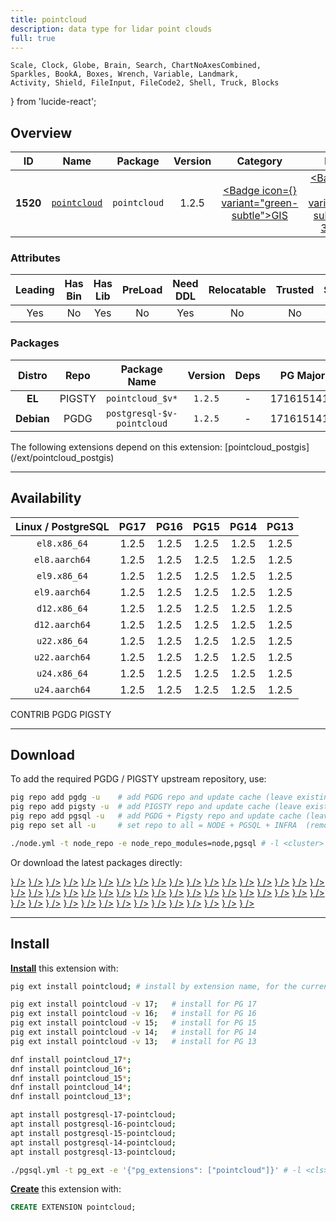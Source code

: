 ```yaml
---
title: pointcloud
description: data type for lidar point clouds
full: true
---
```


    Scale, Clock, Globe, Brain, Search, ChartNoAxesCombined,
    Sparkles, BookA, Boxes, Wrench, Variable, Landmark,
    Activity, Shield, FileInput, FileCode2, Shell, Truck, Blocks
} from 'lucide-react';

## Overview

| <TooltipIconButton tooltip="Extension unique identifier" side="top">ID</TooltipIconButton> | <TooltipIconButton tooltip="Extension name" side="top">Name</TooltipIconButton> | <TooltipIconButton tooltip="Package name for installation" side="top">Package</TooltipIconButton> | <TooltipIconButton tooltip="Latest available extension version" side="top">Version</TooltipIconButton> | <TooltipIconButton tooltip="Extension category" side="top">Category</TooltipIconButton> | <TooltipIconButton tooltip="Open source license" side="top">License</TooltipIconButton> | <TooltipIconButton tooltip="Programming language" side="top">Lang</TooltipIconButton> |
|:--------:|:--------:|:----------:|:--------------:|:---------------------------------------:|:------------------------------------------------------:|:----:|
| **1520** | [`pointcloud`](https://github.com/pgpointcloud/pointcloud) | `pointcloud` | 1.2.5 | <a href="/ext/gis" className="no-underline"><Badge icon={<Globe />} variant="green-subtle">GIS</Badge></a> | <a href="/ext/list/license#bsd-3-clause" className="no-underline"><Badge icon={<Scale />} variant="blue-subtle">BSD 3-Clause</Badge></a> | <a href="/ext/list/lang#c"><Badge icon={<FileCode2 />} variant="blue-subtle">C</Badge></a> |

### Attributes

| <TooltipIconButton tooltip="The Primary Leading extension in the Package" side="top">Leading</TooltipIconButton> | <TooltipIconButton tooltip="Contains binary utils" side="top">Has Bin</TooltipIconButton> | <TooltipIconButton tooltip="Contains .so shared library files" side="top">Has Lib</TooltipIconButton> | <TooltipIconButton tooltip="Requires preloading via shared_preload_libraries" side="top">PreLoad</TooltipIconButton> | <TooltipIconButton tooltip="Requires CREATE EXTENSION DDL command" side="top">Need DDL</TooltipIconButton> | <TooltipIconButton tooltip="Can be installed in any schema" side="top">Relocatable</TooltipIconButton> | <TooltipIconButton tooltip="Can be created by non-superuser" side="top">Trusted</TooltipIconButton> | <TooltipIconButton tooltip="Schemas used by this extension" side="top">Schemas</TooltipIconButton> |
|:-------:|:-------:|:-------:|:-------:|:--------:|:-----------:|:-------:|:-------:|
| Yes | No | Yes | No | Yes | No | No | - |

### Packages

| <TooltipIconButton tooltip="Linux distribution family, EL or Debian" side="top">Distro</TooltipIconButton> | <TooltipIconButton tooltip="Package repository" side="top">Repo</TooltipIconButton> | <TooltipIconButton tooltip="The RPM/DEB Package Name Pattern (replace $v with real pg major)" side="top">Package Name</TooltipIconButton> | <TooltipIconButton tooltip="Latest package version" side="top">Version</TooltipIconButton> | <TooltipIconButton tooltip="RPM/DEB Package dependencies" side="top">Deps</TooltipIconButton> | <TooltipIconButton tooltip="Available in these PostgreSQL Major Versions" side="top">PG Major</TooltipIconButton> |
|:----------:|:--------:|:------------------------:|:-----------:|:------------:|:------------------:|
|   **EL**   | <Badge variant="amber-subtle"><span className="font-bold">PIGSTY</span></Badge> | `pointcloud_$v*` | `1.2.5` | - | <Badge variant="green-subtle">17</Badge><Badge variant="green-subtle">16</Badge><Badge variant="green-subtle">15</Badge><Badge variant="green-subtle">14</Badge><Badge variant="green-subtle">13</Badge> |
| **Debian** | <Badge variant="blue-subtle"><span className="font-bold">PGDG</span></Badge> | `postgresql-$v-pointcloud` | `1.2.5` | - | <Badge variant="green-subtle">17</Badge><Badge variant="green-subtle">16</Badge><Badge variant="green-subtle">15</Badge><Badge variant="green-subtle">14</Badge><Badge variant="green-subtle">13</Badge> |


<Callout title="Dependent Extensions" type="info">
    The following extensions depend on this extension: [pointcloud_postgis](/ext/pointcloud_postgis)
</Callout>


------

## Availability

| <TooltipIconButton tooltip="Linux Distro Arch / PostgreSQL Major Version" side="top">Linux / PostgreSQL </TooltipIconButton> | **PG17** | **PG16** | **PG15** | **PG14** | **PG13** |
|:-----:|:-----:|:-----:|:-----:|:-----:|:-----:|
| `el8.x86_64` | <Badge variant="blue-subtle">1.2.5</Badge> | <Badge variant="blue-subtle">1.2.5</Badge> | <Badge variant="blue-subtle">1.2.5</Badge> | <Badge variant="blue-subtle">1.2.5</Badge> | <Badge variant="blue-subtle">1.2.5</Badge> |
| `el8.aarch64` | <Badge variant="blue-subtle">1.2.5</Badge> | <Badge variant="blue-subtle">1.2.5</Badge> | <Badge variant="blue-subtle">1.2.5</Badge> | <Badge variant="blue-subtle">1.2.5</Badge> | <Badge variant="blue-subtle">1.2.5</Badge> |
| `el9.x86_64` | <Badge variant="blue-subtle">1.2.5</Badge> | <Badge variant="blue-subtle">1.2.5</Badge> | <Badge variant="blue-subtle">1.2.5</Badge> | <Badge variant="blue-subtle">1.2.5</Badge> | <Badge variant="blue-subtle">1.2.5</Badge> |
| `el9.aarch64` | <Badge variant="blue-subtle">1.2.5</Badge> | <Badge variant="blue-subtle">1.2.5</Badge> | <Badge variant="blue-subtle">1.2.5</Badge> | <Badge variant="blue-subtle">1.2.5</Badge> | <Badge variant="blue-subtle">1.2.5</Badge> |
| `d12.x86_64` | <Badge variant="blue-subtle">1.2.5</Badge> | <Badge variant="blue-subtle">1.2.5</Badge> | <Badge variant="blue-subtle">1.2.5</Badge> | <Badge variant="blue-subtle">1.2.5</Badge> | <Badge variant="blue-subtle">1.2.5</Badge> |
| `d12.aarch64` | <Badge variant="blue-subtle">1.2.5</Badge> | <Badge variant="blue-subtle">1.2.5</Badge> | <Badge variant="blue-subtle">1.2.5</Badge> | <Badge variant="blue-subtle">1.2.5</Badge> | <Badge variant="blue-subtle">1.2.5</Badge> |
| `u22.x86_64` | <Badge variant="blue-subtle">1.2.5</Badge> | <Badge variant="blue-subtle">1.2.5</Badge> | <Badge variant="blue-subtle">1.2.5</Badge> | <Badge variant="blue-subtle">1.2.5</Badge> | <Badge variant="blue-subtle">1.2.5</Badge> |
| `u22.aarch64` | <Badge variant="blue-subtle">1.2.5</Badge> | <Badge variant="blue-subtle">1.2.5</Badge> | <Badge variant="blue-subtle">1.2.5</Badge> | <Badge variant="blue-subtle">1.2.5</Badge> | <Badge variant="blue-subtle">1.2.5</Badge> |
| `u24.x86_64` | <Badge variant="blue-subtle">1.2.5</Badge> | <Badge variant="blue-subtle">1.2.5</Badge> | <Badge variant="blue-subtle">1.2.5</Badge> | <Badge variant="blue-subtle">1.2.5</Badge> | <Badge variant="blue-subtle">1.2.5</Badge> |
| `u24.aarch64` | <Badge variant="blue-subtle">1.2.5</Badge> | <Badge variant="blue-subtle">1.2.5</Badge> | <Badge variant="blue-subtle">1.2.5</Badge> | <Badge variant="blue-subtle">1.2.5</Badge> | <Badge variant="blue-subtle">1.2.5</Badge> |

<Badge variant="green-subtle"><span className="font-black">CONTRIB</span></Badge> <Badge variant="blue-subtle"><span className="font-black">PGDG</span></Badge> <Badge variant="amber-subtle"><span className="font-black">PIGSTY</span></Badge>

------

## Download

To add the required PGDG / PIGSTY upstream repository, use:

```bash tab="pig"
pig repo add pgdg -u    # add PGDG repo and update cache (leave existing repos)
pig repo add pigsty -u  # add PIGSTY repo and update cache (leave existing repos)
pig repo add pgsql -u   # add PGDG + Pigsty repo and update cache (leave existing repos)
pig repo set all -u     # set repo to all = NODE + PGSQL + INFRA  (remove existing repos)
```
```bash tab="pigsty"
./node.yml -t node_repo -e node_repo_modules=node,pgsql # -l <cluster>
```

Or download the latest packages directly:

<Files>
    <Folder name="el8.x86_64">
        <a href="https://download.postgresql.org/pub/repos/yum/17/redhat/rhel-8-x86_64/pointcloud_17-1.2.5-2PGDG.rhel8.x86_64.rpm"><File name="pointcloud_17-1.2.5-2PGDG.rhel8.x86_64.rpm" icon={<Package className="text-emerald-500" />} /></a>
        <a href="https://download.postgresql.org/pub/repos/yum/16/redhat/rhel-8-x86_64/pointcloud_16-1.2.5-1PGDG.rhel8.x86_64.rpm"><File name="pointcloud_16-1.2.5-1PGDG.rhel8.x86_64.rpm" icon={<Package className="text-emerald-500" />} /></a>
        <a href="https://download.postgresql.org/pub/repos/yum/15/redhat/rhel-8-x86_64/pointcloud_15-1.2.5-1PGDG.rhel8.x86_64.rpm"><File name="pointcloud_15-1.2.5-1PGDG.rhel8.x86_64.rpm" icon={<Package className="text-emerald-500" />} /></a>
        <a href="https://download.postgresql.org/pub/repos/yum/14/redhat/rhel-8-x86_64/pointcloud_14-1.2.5-1PGDG.rhel8.x86_64.rpm"><File name="pointcloud_14-1.2.5-1PGDG.rhel8.x86_64.rpm" icon={<Package className="text-emerald-500" />} /></a>
        <a href="https://download.postgresql.org/pub/repos/yum/13/redhat/rhel-8-x86_64/pointcloud_13-1.2.5-1PGDG.rhel8.x86_64.rpm"><File name="pointcloud_13-1.2.5-1PGDG.rhel8.x86_64.rpm" icon={<Package className="text-emerald-500" />} /></a>
    </Folder>
    <Folder name="el8.aarch64">
        <a href="https://download.postgresql.org/pub/repos/yum/17/redhat/rhel-8-aarch64/pointcloud_17-1.2.5-2PGDG.rhel8.aarch64.rpm"><File name="pointcloud_17-1.2.5-2PGDG.rhel8.aarch64.rpm" icon={<Package className="text-orange-500" />} /></a>
        <a href="https://download.postgresql.org/pub/repos/yum/16/redhat/rhel-8-aarch64/pointcloud_16-1.2.5-1PGDG.rhel8.aarch64.rpm"><File name="pointcloud_16-1.2.5-1PGDG.rhel8.aarch64.rpm" icon={<Package className="text-orange-500" />} /></a>
        <a href="https://download.postgresql.org/pub/repos/yum/15/redhat/rhel-8-aarch64/pointcloud_15-1.2.5-1PGDG.rhel8.aarch64.rpm"><File name="pointcloud_15-1.2.5-1PGDG.rhel8.aarch64.rpm" icon={<Package className="text-orange-500" />} /></a>
        <a href="https://download.postgresql.org/pub/repos/yum/14/redhat/rhel-8-aarch64/pointcloud_14-1.2.5-1PGDG.rhel8.aarch64.rpm"><File name="pointcloud_14-1.2.5-1PGDG.rhel8.aarch64.rpm" icon={<Package className="text-orange-500" />} /></a>
        <a href="https://download.postgresql.org/pub/repos/yum/13/redhat/rhel-8-aarch64/pointcloud_13-1.2.5-1PGDG.rhel8.aarch64.rpm"><File name="pointcloud_13-1.2.5-1PGDG.rhel8.aarch64.rpm" icon={<Package className="text-orange-500" />} /></a>
    </Folder>
    <Folder name="el9.x86_64">
        <a href="https://download.postgresql.org/pub/repos/yum/17/redhat/rhel-9-x86_64/pointcloud_17-1.2.5-2PGDG.rhel9.x86_64.rpm"><File name="pointcloud_17-1.2.5-2PGDG.rhel9.x86_64.rpm" icon={<Package className="text-emerald-500" />} /></a>
        <a href="https://download.postgresql.org/pub/repos/yum/16/redhat/rhel-9-x86_64/pointcloud_16-1.2.5-1PGDG.rhel9.x86_64.rpm"><File name="pointcloud_16-1.2.5-1PGDG.rhel9.x86_64.rpm" icon={<Package className="text-emerald-500" />} /></a>
        <a href="https://download.postgresql.org/pub/repos/yum/15/redhat/rhel-9-x86_64/pointcloud_15-1.2.5-1PGDG.rhel9.x86_64.rpm"><File name="pointcloud_15-1.2.5-1PGDG.rhel9.x86_64.rpm" icon={<Package className="text-emerald-500" />} /></a>
        <a href="https://download.postgresql.org/pub/repos/yum/14/redhat/rhel-9-x86_64/pointcloud_14-1.2.5-1PGDG.rhel9.x86_64.rpm"><File name="pointcloud_14-1.2.5-1PGDG.rhel9.x86_64.rpm" icon={<Package className="text-emerald-500" />} /></a>
        <a href="https://download.postgresql.org/pub/repos/yum/13/redhat/rhel-9-x86_64/pointcloud_13-1.2.5-1PGDG.rhel9.x86_64.rpm"><File name="pointcloud_13-1.2.5-1PGDG.rhel9.x86_64.rpm" icon={<Package className="text-emerald-500" />} /></a>
    </Folder>
    <Folder name="el9.aarch64">
        <a href="https://download.postgresql.org/pub/repos/yum/17/redhat/rhel-9-aarch64/pointcloud_17-1.2.5-2PGDG.rhel9.aarch64.rpm"><File name="pointcloud_17-1.2.5-2PGDG.rhel9.aarch64.rpm" icon={<Package className="text-orange-500" />} /></a>
        <a href="https://download.postgresql.org/pub/repos/yum/16/redhat/rhel-9-aarch64/pointcloud_16-1.2.5-1PGDG.rhel9.aarch64.rpm"><File name="pointcloud_16-1.2.5-1PGDG.rhel9.aarch64.rpm" icon={<Package className="text-orange-500" />} /></a>
        <a href="https://download.postgresql.org/pub/repos/yum/15/redhat/rhel-9-aarch64/pointcloud_15-1.2.5-1PGDG.rhel9.aarch64.rpm"><File name="pointcloud_15-1.2.5-1PGDG.rhel9.aarch64.rpm" icon={<Package className="text-orange-500" />} /></a>
        <a href="https://download.postgresql.org/pub/repos/yum/14/redhat/rhel-9-aarch64/pointcloud_14-1.2.5-1PGDG.rhel9.aarch64.rpm"><File name="pointcloud_14-1.2.5-1PGDG.rhel9.aarch64.rpm" icon={<Package className="text-orange-500" />} /></a>
        <a href="https://download.postgresql.org/pub/repos/yum/13/redhat/rhel-9-aarch64/pointcloud_13-1.2.5-1PGDG.rhel9.aarch64.rpm"><File name="pointcloud_13-1.2.5-1PGDG.rhel9.aarch64.rpm" icon={<Package className="text-orange-500" />} /></a>
    </Folder>
    <Folder name="d12.x86_64">
        <a href="https://apt.postgresql.org/pub/repos/apt/pool/main/p/pgpointcloud/postgresql-17-pointcloud_1.2.5-2.pgdg120+1_arm64.deb"><File name="postgresql-17-pointcloud_1.2.5-2.pgdg120+1_arm64.deb" icon={<Box className="text-emerald-500" />} /></a>
        <a href="https://apt.postgresql.org/pub/repos/apt/pool/main/p/pgpointcloud/postgresql-16-pointcloud_1.2.5-2.pgdg120+1_arm64.deb"><File name="postgresql-16-pointcloud_1.2.5-2.pgdg120+1_arm64.deb" icon={<Box className="text-emerald-500" />} /></a>
        <a href="https://apt.postgresql.org/pub/repos/apt/pool/main/p/pgpointcloud/postgresql-15-pointcloud_1.2.5-2.pgdg120+1_arm64.deb"><File name="postgresql-15-pointcloud_1.2.5-2.pgdg120+1_arm64.deb" icon={<Box className="text-emerald-500" />} /></a>
        <a href="https://apt.postgresql.org/pub/repos/apt/pool/main/p/pgpointcloud/postgresql-14-pointcloud_1.2.5-2.pgdg120+1_arm64.deb"><File name="postgresql-14-pointcloud_1.2.5-2.pgdg120+1_arm64.deb" icon={<Box className="text-emerald-500" />} /></a>
        <a href="https://apt.postgresql.org/pub/repos/apt/pool/main/p/pgpointcloud/postgresql-13-pointcloud_1.2.5-2.pgdg120+1_arm64.deb"><File name="postgresql-13-pointcloud_1.2.5-2.pgdg120+1_arm64.deb" icon={<Box className="text-emerald-500" />} /></a>
    </Folder>
    <Folder name="d12.aarch64">
        <a href="https://apt.postgresql.org/pub/repos/apt/pool/main/p/pgpointcloud/postgresql-17-pointcloud_1.2.5-2.pgdg120+1_amd64.deb"><File name="postgresql-17-pointcloud_1.2.5-2.pgdg120+1_amd64.deb" icon={<Box className="text-orange-500" />} /></a>
        <a href="https://apt.postgresql.org/pub/repos/apt/pool/main/p/pgpointcloud/postgresql-16-pointcloud_1.2.5-2.pgdg120+1_amd64.deb"><File name="postgresql-16-pointcloud_1.2.5-2.pgdg120+1_amd64.deb" icon={<Box className="text-orange-500" />} /></a>
        <a href="https://apt.postgresql.org/pub/repos/apt/pool/main/p/pgpointcloud/postgresql-15-pointcloud_1.2.5-2.pgdg120+1_amd64.deb"><File name="postgresql-15-pointcloud_1.2.5-2.pgdg120+1_amd64.deb" icon={<Box className="text-orange-500" />} /></a>
        <a href="https://apt.postgresql.org/pub/repos/apt/pool/main/p/pgpointcloud/postgresql-14-pointcloud_1.2.5-2.pgdg120+1_amd64.deb"><File name="postgresql-14-pointcloud_1.2.5-2.pgdg120+1_amd64.deb" icon={<Box className="text-orange-500" />} /></a>
        <a href="https://apt.postgresql.org/pub/repos/apt/pool/main/p/pgpointcloud/postgresql-13-pointcloud_1.2.5-2.pgdg120+1_amd64.deb"><File name="postgresql-13-pointcloud_1.2.5-2.pgdg120+1_amd64.deb" icon={<Box className="text-orange-500" />} /></a>
    </Folder>
    <Folder name="u22.x86_64">
        <a href="https://apt.postgresql.org/pub/repos/apt/pool/main/p/pgpointcloud/postgresql-17-pointcloud_1.2.5-2.pgdg22.04+1_amd64.deb"><File name="postgresql-17-pointcloud_1.2.5-2.pgdg22.04+1_amd64.deb" icon={<Box className="text-emerald-500" />} /></a>
        <a href="https://apt.postgresql.org/pub/repos/apt/pool/main/p/pgpointcloud/postgresql-16-pointcloud_1.2.5-2.pgdg22.04+1_amd64.deb"><File name="postgresql-16-pointcloud_1.2.5-2.pgdg22.04+1_amd64.deb" icon={<Box className="text-emerald-500" />} /></a>
        <a href="https://apt.postgresql.org/pub/repos/apt/pool/main/p/pgpointcloud/postgresql-15-pointcloud_1.2.5-2.pgdg22.04+1_amd64.deb"><File name="postgresql-15-pointcloud_1.2.5-2.pgdg22.04+1_amd64.deb" icon={<Box className="text-emerald-500" />} /></a>
        <a href="https://apt.postgresql.org/pub/repos/apt/pool/main/p/pgpointcloud/postgresql-14-pointcloud_1.2.5-2.pgdg22.04+1_amd64.deb"><File name="postgresql-14-pointcloud_1.2.5-2.pgdg22.04+1_amd64.deb" icon={<Box className="text-emerald-500" />} /></a>
        <a href="https://apt.postgresql.org/pub/repos/apt/pool/main/p/pgpointcloud/postgresql-13-pointcloud_1.2.5-2.pgdg22.04+1_amd64.deb"><File name="postgresql-13-pointcloud_1.2.5-2.pgdg22.04+1_amd64.deb" icon={<Box className="text-emerald-500" />} /></a>
    </Folder>
    <Folder name="u22.aarch64">
        <a href="https://apt.postgresql.org/pub/repos/apt/pool/main/p/pgpointcloud/postgresql-17-pointcloud_1.2.5-2.pgdg22.04+1_arm64.deb"><File name="postgresql-17-pointcloud_1.2.5-2.pgdg22.04+1_arm64.deb" icon={<Box className="text-orange-500" />} /></a>
        <a href="https://apt.postgresql.org/pub/repos/apt/pool/main/p/pgpointcloud/postgresql-16-pointcloud_1.2.5-2.pgdg22.04+1_arm64.deb"><File name="postgresql-16-pointcloud_1.2.5-2.pgdg22.04+1_arm64.deb" icon={<Box className="text-orange-500" />} /></a>
        <a href="https://apt.postgresql.org/pub/repos/apt/pool/main/p/pgpointcloud/postgresql-15-pointcloud_1.2.5-2.pgdg22.04+1_arm64.deb"><File name="postgresql-15-pointcloud_1.2.5-2.pgdg22.04+1_arm64.deb" icon={<Box className="text-orange-500" />} /></a>
        <a href="https://apt.postgresql.org/pub/repos/apt/pool/main/p/pgpointcloud/postgresql-14-pointcloud_1.2.5-2.pgdg22.04+1_arm64.deb"><File name="postgresql-14-pointcloud_1.2.5-2.pgdg22.04+1_arm64.deb" icon={<Box className="text-orange-500" />} /></a>
        <a href="https://apt.postgresql.org/pub/repos/apt/pool/main/p/pgpointcloud/postgresql-13-pointcloud_1.2.5-2.pgdg22.04+1_arm64.deb"><File name="postgresql-13-pointcloud_1.2.5-2.pgdg22.04+1_arm64.deb" icon={<Box className="text-orange-500" />} /></a>
    </Folder>
    <Folder name="u24.x86_64">
        <a href="https://apt.postgresql.org/pub/repos/apt/pool/main/p/pgpointcloud/postgresql-17-pointcloud_1.2.5-2.pgdg24.04+1_amd64.deb"><File name="postgresql-17-pointcloud_1.2.5-2.pgdg24.04+1_amd64.deb" icon={<Box className="text-emerald-500" />} /></a>
        <a href="https://apt.postgresql.org/pub/repos/apt/pool/main/p/pgpointcloud/postgresql-16-pointcloud_1.2.5-2.pgdg24.04+1_amd64.deb"><File name="postgresql-16-pointcloud_1.2.5-2.pgdg24.04+1_amd64.deb" icon={<Box className="text-emerald-500" />} /></a>
        <a href="https://apt.postgresql.org/pub/repos/apt/pool/main/p/pgpointcloud/postgresql-15-pointcloud_1.2.5-2.pgdg24.04+1_amd64.deb"><File name="postgresql-15-pointcloud_1.2.5-2.pgdg24.04+1_amd64.deb" icon={<Box className="text-emerald-500" />} /></a>
        <a href="https://apt.postgresql.org/pub/repos/apt/pool/main/p/pgpointcloud/postgresql-14-pointcloud_1.2.5-2.pgdg24.04+1_amd64.deb"><File name="postgresql-14-pointcloud_1.2.5-2.pgdg24.04+1_amd64.deb" icon={<Box className="text-emerald-500" />} /></a>
        <a href="https://apt.postgresql.org/pub/repos/apt/pool/main/p/pgpointcloud/postgresql-13-pointcloud_1.2.5-2.pgdg24.04+1_amd64.deb"><File name="postgresql-13-pointcloud_1.2.5-2.pgdg24.04+1_amd64.deb" icon={<Box className="text-emerald-500" />} /></a>
    </Folder>
    <Folder name="u24.aarch64">
        <a href="https://apt.postgresql.org/pub/repos/apt/pool/main/p/pgpointcloud/postgresql-17-pointcloud_1.2.5-2.pgdg24.04+1_arm64.deb"><File name="postgresql-17-pointcloud_1.2.5-2.pgdg24.04+1_arm64.deb" icon={<Box className="text-orange-500" />} /></a>
        <a href="https://apt.postgresql.org/pub/repos/apt/pool/main/p/pgpointcloud/postgresql-16-pointcloud_1.2.5-2.pgdg24.04+1_arm64.deb"><File name="postgresql-16-pointcloud_1.2.5-2.pgdg24.04+1_arm64.deb" icon={<Box className="text-orange-500" />} /></a>
        <a href="https://apt.postgresql.org/pub/repos/apt/pool/main/p/pgpointcloud/postgresql-15-pointcloud_1.2.5-2.pgdg24.04+1_arm64.deb"><File name="postgresql-15-pointcloud_1.2.5-2.pgdg24.04+1_arm64.deb" icon={<Box className="text-orange-500" />} /></a>
        <a href="https://apt.postgresql.org/pub/repos/apt/pool/main/p/pgpointcloud/postgresql-14-pointcloud_1.2.5-2.pgdg24.04+1_arm64.deb"><File name="postgresql-14-pointcloud_1.2.5-2.pgdg24.04+1_arm64.deb" icon={<Box className="text-orange-500" />} /></a>
        <a href="https://apt.postgresql.org/pub/repos/apt/pool/main/p/pgpointcloud/postgresql-13-pointcloud_1.2.5-2.pgdg24.04+1_arm64.deb"><File name="postgresql-13-pointcloud_1.2.5-2.pgdg24.04+1_arm64.deb" icon={<Box className="text-orange-500" />} /></a>
    </Folder>
</Files>

------

## Install

[**Install**](/docs/pgsql/ext/install) this extension with:

```bash tab="pig"
pig ext install pointcloud; # install by extension name, for the current active PG version

pig ext install pointcloud -v 17;   # install for PG 17
pig ext install pointcloud -v 16;   # install for PG 16
pig ext install pointcloud -v 15;   # install for PG 15
pig ext install pointcloud -v 14;   # install for PG 14
pig ext install pointcloud -v 13;   # install for PG 13
```
```bash tab="yum" 
dnf install pointcloud_17*;
dnf install pointcloud_16*;
dnf install pointcloud_15*;
dnf install pointcloud_14*;
dnf install pointcloud_13*;
```
```bash tab="apt" 
apt install postgresql-17-pointcloud;
apt install postgresql-16-pointcloud;
apt install postgresql-15-pointcloud;
apt install postgresql-14-pointcloud;
apt install postgresql-13-pointcloud;
```
```bash tab="ansible"
./pgsql.yml -t pg_ext -e '{"pg_extensions": ["pointcloud"]}' # -l <cls>
```

[**Create**](/docs/pgsql/ext/create) this extension with:

```sql
CREATE EXTENSION pointcloud;
```


